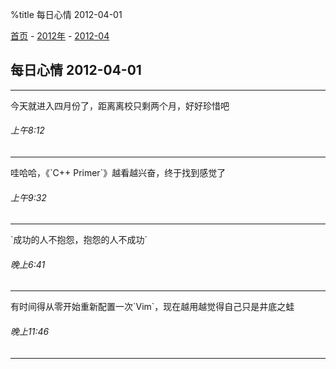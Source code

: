 %title 每日心情 2012-04-01

[[../../../index|首页]] - [[../index|2012年]] - [[index|2012-04]]
==每日心情 2012-04-01==
----
今天就进入四月份了，距离离校只剩两个月，好好珍惜吧
======上午8:12======
----
哇哈哈，《`C++ Primer`》越看越兴奋，终于找到感觉了
======上午9:32======
----
`成功的人不抱怨，抱怨的人不成功`
======晚上6:41======
----
有时间得从零开始重新配置一次`Vim`，现在越用越觉得自己只是井底之蛙
======晚上11:46======
----
